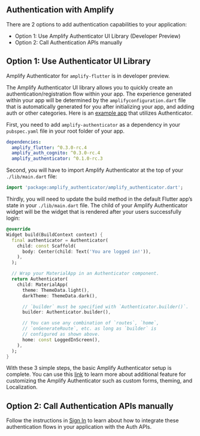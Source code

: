 ## Authentication with Amplify

There are 2 options to add authentication capabilities to your application:
- Option 1: Use Amplify Authenticator UI Library (Developer Preview)
- Option 2: Call Authentication APIs manually

## Option 1: Use Authenticator UI Library

<Callout>

Amplify Authenticator for `amplify-flutter` is in developer preview.

</Callout>

The Amplify Authenticator UI library allows you to quickly create an authentication/registration flow within your app. The experience generated within your app will be determined by the `amplifyconfiguration.dart` file that is automatically generated for you after initializing your app, and adding auth or other categories. Here is an [example app](https://github.com/aws-amplify/amplify-flutter/tree/release-candidate/packages/amplify_authenticator/example) that utilizes Authenticator.

First, you need to add `amplify-authenticator` as a dependency in your `pubspec.yaml` file in your root folder of your app. 
```yaml
dependencies:
  amplify_flutter: ^0.3.0-rc.4
  amplify_auth_cognito: ^0.3.0-rc.4
  amplify_authenticator: ^0.1.0-rc.3
```
Second, you will have to import Amplify Authenticator at the top of your `./lib/main.dart` file:
```dart
import 'package:amplify_authenticator/amplify_authenticator.dart';
```
Thirdly, you will need to update the build method in the default Flutter app’s state in your `./lib/main.dart` file. The child of your Amplify Authenticator widget will be the widget that is rendered after your users successfully login:

```dart
@override
Widget build(BuildContext context) {
  final authenticator = Authenticator(
    child: const Scaffold(
      body: Center(child: Text('You are logged in!')),
    ),
  );

  // Wrap your MaterialApp in an Authenticator component.
  return Authenticator(
    child: MaterialApp(
      theme: ThemeData.light(),
      darkTheme: ThemeData.dark(),

      // `builder` must be specified with `Authenticator.builder()`.
      builder: Authenticator.builder(),

      // You can use any combination of `routes`, `home`,
      // `onGenerateRoute`, etc. as long as `builder` is
      // configured as shown above.
      home: const LoggedInScreen(),
    ),
  );
}
```
With these 3 simple steps, the basic Amplify Authenticator setup is complete. You can use this [link](/ui/auth/authenticator) to learn more about additional feature for customizing the Amplify Authenticator such as custom forms, theming, and Localization.

## Option 2: Call Authentication APIs manually

Follow the instructions in [Sign In](/lib/auth/signin) to learn about how to integrate these authentication flows in your application with the Auth APIs.


